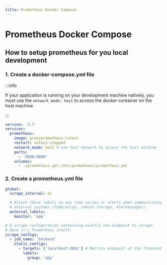 ```yaml
---
title: Prometheus Docker Compose
---
```


# Prometheus Docker Compose

## How to setup prometheus for you local development

### 1. Create a docker-compose.yml file

:::info

If your application is running on your development machine natively, you must use the `network_mode: host` to access the docker container on the host machine.

:::

```yaml title="docker-compose.yaml"
version: '3.7'
services:
  prometheus:
    image: prom/prometheus:latest
    restart: unless-stopped
    network_mode: host # use host network to access the host machine
    ports:
      - '9090:9090'
    volumes:
      - ./prometheus.yml:/etc/prometheus/prometheus.yml
```

### 2. Create a prometheus.yml file

```yaml title="prometheus.yml"
global:
  scrape_interval: 5s

  # Attach these labels to any time series or alerts when communicating with
  # external systems (federation, remote storage, Alertmanager).
  external_labels:
    monitor: 'app'

# A scrape configuration containing exactly one endpoint to scrape:
# Here it's Prometheus itself.
scrape_configs:
  - job_name: 'backend'
    static_configs:
      - targets: ['localhost:3001'] # Metrics endpoint of the frontend application
        labels:
          group: 'app'
```
